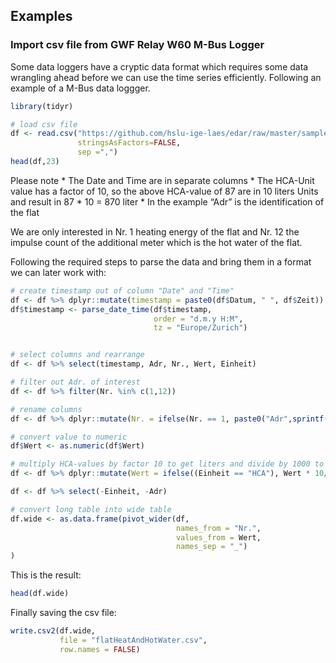## Examples
### Import csv file from GWF Relay W60 M-Bus Logger
Some data loggers have a cryptic data format which requires some data wrangling ahead before we can use the time series efficiently. Following an example of a M-Bus data loggger.

```r
library(tidyr)

# load csv file
df <- read.csv("https://github.com/hslu-ige-laes/edar/raw/master/sampleData/flatHeatAndHotWater_GWF_RelayW60Logger.csv",
               stringsAsFactors=FALSE,
               sep =",")
head(df,23)
```

Please note
 * The Date and Time are in separate columns
 * The HCA-Unit value has a factor of 10, so the above HCA-value of 87 are in 10 liters Units and result in 87 * 10 = 870 liter
 * In the example "Adr" is the identification of the flat
 
We are only interested in Nr. 1 heating energy of the flat and Nr. 12 the impulse count of the additional meter which is the hot water of the flat.

Following the required steps to parse the data and bring them in a format we can later work with:

```r

# create timestamp out of column "Date" and "Time"
df <- df %>% dplyr::mutate(timestamp = paste0(df$Datum, " ", df$Zeit))
df$timestamp <- parse_date_time(df$timestamp,
                                order = "d.m.y H:M",
                                tz = "Europe/Zurich")


# select columns and rearrange
df <- df %>% select(timestamp, Adr, Nr., Wert, Einheit)

# filter out Adr. of interest
df <- df %>% filter(Nr. %in% c(1,12))

# rename columns
df <- df %>% dplyr::mutate(Nr. = ifelse(Nr. == 1, paste0("Adr",sprintf("%02.0f", Adr), "_energyHeat"), ifelse(Nr. == 12, paste0("Adr",sprintf("%02.0f", Adr), "_hotWater"), Nr.)))

# convert value to numeric
df$Wert <- as.numeric(df$Wert)

# multiply HCA-values by factor 10 to get liters and divide by 1000 to get m3
df <- df %>% dplyr::mutate(Wert = ifelse((Einheit == "HCA"), Wert * 10/1000, Wert))

df <- df %>% select(-Einheit, -Adr)

# convert long table into wide table
df.wide <- as.data.frame(pivot_wider(df,
                                     names_from = "Nr.",
                                     values_from = Wert,
                                     names_sep = "_")
)
```

This is the result:
```r
head(df.wide)
```

Finally saving the csv file:
```r
write.csv2(df.wide,
           file = "flatHeatAndHotWater.csv",
           row.names = FALSE)
```
